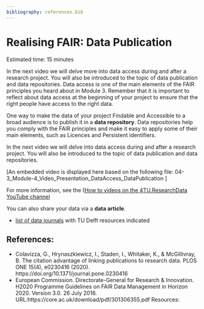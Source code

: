 ```yaml
---
bibliography: references.bib
---
```


# Realising FAIR: Data Publication {#realisingFAIR3}
Estimated time: 15 minutes

In the next video we will delve more into data access during and after a research project. You will also be introduced to the topic of data publication and data repositories.
Data access is one of the main elements of the FAIR principles you heard about in Module 3. Remember that it is important to reflect about data access at the beginning of your project to ensure that the right people have access to the right data. 

One way to make the data of your project Findable and Accessible to a broad audience is to publish it in a **data repository**. Data repositories help you comply with the FAIR principles and make it easy to apply some of their main elements, such as Licences and Persistent identifiers.

In the next video we will delve into data access during and after a research project. You will also be introduced to the topic of data publication and data repositories.

[An embedded video is displayed here based on the following file:    04-3_Module-4_Video_Presentation_DataAccess_DataPublication ]

For more information, see the ([How to videos on the 4TU.ResearchData YouTube channel](https://www.youtube.com/channel/UCn5humJTp8aeCwRCOr8ec4w)

You can also share your data via a **data article**. 

* [list of data journals](https://openworking.wordpress.com/2022/02/17/publishing-a-data-article/) with TU Delft resources indicated

## References:
*	Colavizza, G., Hrynaszkiewicz, I., Staden, I., Whitaker, K., & McGillivray, B. The citation advantage of linking publications to research data. PLOS ONE 15(4), e0230416 (2020). https://doi.org/10.1371/journal.pone.0230416
*	European Commission. Directorate-General for Research & Innovation. H2020 Programme Guidelines on FAIR Data Management in Horizon 2020. Version 3.0. 26 July 2016. URL:https://core.ac.uk/download/pdf/301306355.pdf
Resources:


